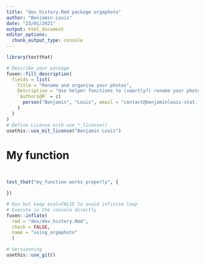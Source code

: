 ```yaml
---
title: "dev_history.Rmd package orgaphoto"
author: "Benjamin Louis"
date: "23/01/2021"
output: html_document
editor_options: 
  chunk_output_type: console
---
```


```r
library(testthat)
```

<!--
# Description of your package

This will fill the description of your package.
--> 

```r
# Describe your package
fusen::fill_description(
  fields = list(
    Title = "Rename and organise your photos",
    Description = "Use helper functions to (smartly?) rename your photo and organise them in your computer.",
    `Authors@R` = c(
      person("Benjamin", "Louis", email = "contact@benjaminlouis-stat.fr", role = c("aut", "cre"))
    )
  )
)
# Define License with use_*_license()
usethis::use_mit_license("Benjamin Louis")
```

# My function

```r

```

```r

```

```r
test_that("my_function works properly", {

})
```


```r
# Run but keep eval=FALSE to avoid infinite loop
# Execute in the console directly
fusen::inflate(
  rmd = "dev/dev_history.Rmd",
  check = FALSE,
  name = "using_orgaphoto"
  )

# Versionning
usethis::use_git()
```

<!-- # Inflate your package -->

<!-- You're one inflate from paper to box. -->
<!-- Build your package from this very Rmd using `fusen::inflate()` -->

<!-- - Verify your `"DESCRIPTION"` file has been updated -->
<!-- - Verify your function is in `"R/"` directory -->
<!-- - Verify your test is in `"tests/testthat/"` directory -->
<!-- - Verify this Rmd appears in `"vignettes/"` directory -->
